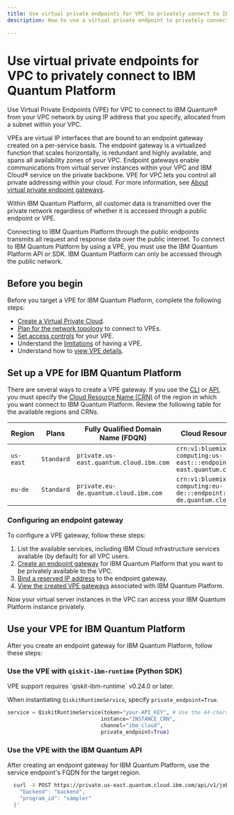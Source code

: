 ```yaml
---
title: Use virtual private endpoints for VPC to privately connect to IBM Quantum Platform
description: How to use a virtual private endpoint to privately connect to IBM Quantum Platform.

---
```


# Use virtual private endpoints for VPC to privately connect to IBM Quantum Platform

Use Virtual Private Endpoints (VPE) for VPC to connect to IBM Quantum&reg; from your VPC network by using IP address that you specify, allocated from a subnet within your VPC.

VPEs are virtual IP interfaces that are bound to an endpoint gateway created on a per-service basis. The endpoint gateway is a virtualized function that scales horizontally, is redundant and highly available, and spans all availability zones of your VPC. Endpoint gateways enable communications from virtual server instances within your VPC and IBM Cloud&reg; service on the private backbone. VPE for VPC lets you control all private addressing within your cloud. For more information, see [About virtual private endpoint gateways](https://cloud.ibm.com/docs/vpc?topic=vpc-about-vpe).

Within IBM Quantum Platform, all customer data is transmitted over the private network regardless of whether it is accessed through a public endpoint or VPE.

Connecting to IBM Quantum Platform through the public endpoints transmits all request and response data over the public internet. To connect to IBM Quantum Platform by using a VPE, you must use the IBM Quantum Platform API or SDK. IBM Quantum Platform can only be accessed through the public network.

## Before you begin

Before you target a VPE for IBM Quantum Platform, complete the following steps:

* [Create a Virtual Private Cloud](https://cloud.ibm.com/docs/vpc?topic=vpc-getting-started).
* [Plan for the network topology](https://cloud.ibm.com/docs/vpc?topic=vpc-planning-considerations) to connect to VPEs.
* [Set access controls](https://cloud.ibm.com/docs/vpc?topic=vpc-configure-acls-sgs-endpoint-gateways) for your VPE.
* Understand the [limitations](https://cloud.ibm.com/docs/vpc?topic=vpc-limitations-vpe) of having a VPE.
* Understand how to [view VPE details](https://cloud.ibm.com/docs/vpc?topic=vpc-vpe-viewing-details-of-an-endpoint-gateway).

## Set up a VPE for IBM Quantum Platform

There are several ways to create a VPE gateway. If you use the [CLI](https://cloud.ibm.com/docs/vpc?topic=vpc-vpc-reference&interface=cli#vpe-clis) or [API](https://cloud.ibm.com/apidocs/vpc/latest#create-endpoint-gateway), you must specify the [Cloud Resource Name (CRN)](https://cloud.ibm.com/docs/account?topic=account-crn) of the region in which you want connect to IBM Quantum Platform. Review the following table for the available regions and CRNs.

| Region | Plans   | Fully Qualified Domain Name (FDQN) | Cloud Resource Name (CRN) |
|-----------------|-----------------|-----------------|-----------------|
| `us-east` | `Standard` | `private.us-east.quantum.cloud.ibm.com` | `crn:v1:bluemix:public:quantum-computing:us-east:::endpoint:private.us-east.quantum.cloud.ibm.com` |
| `eu-de` | `Standard` | `private.eu-de.quantum.cloud.ibm.com` | `crn:v1:bluemix:public:quantum-computing:eu-de:::endpoint:private.eu-de.quantum.cloud.ibm.com` |

### Configuring an endpoint gateway

To configure a VPE gateway, follow these steps:

1. List the available services, including IBM Cloud infrastructure services available (by default) for all VPC users.
1. [Create an endpoint gateway](https://cloud.ibm.com/docs/vpc?topic=vpc-ordering-endpoint-gateway) for IBM Quantum Platform that you want to be privately available to the VPC.
1. [Bind a reserved IP address](https://cloud.ibm.com/docs/vpc?topic=vpc-bind-unbind-reserved-ip) to the endpoint gateway.
1. [View the created VPE gateways](https://cloud.ibm.com/docs/vpc?topic=vpc-vpe-viewing-details-of-an-endpoint-gateway) associated with IBM Quantum Platform.

Now your virtual server instances in the VPC can access your IBM Quantum Platform instance privately.

## Use your VPE for IBM Quantum Platform

After you create an endpoint gateway for IBM Quantum Platform, follow these steps:

### Use the VPE with `qiskit-ibm-runtime` (Python SDK)

<Admonition type="note">
VPE support requires `qiskit-ibm-runtime` v0.24.0 or later.
</Admonition>

When instantiating `QiskitRuntimeService`, specify `private_endpoint=True`.

```python
service = QiskitRuntimeService(token="your-API_KEY", # Use the 44-character API_KEY you created and saved from the IBM Quantum Platform Home dashboard
                              instance="INSTANCE_CRN",
                              channel="ibm_cloud",
                              private_endpoint=True)
```

### Use the VPE with the IBM Quantum API

After creating an endpoint gateway for IBM Quantum Platform, use the service endpoint's FQDN for the target region.

```bash
  curl -X POST https://private.us-east.quantum.cloud.ibm.com/api/v1/jobs -H "Authorization: Bearer $BEARER_TOKEN" -H "Service-CRN: $SERVICE_INSTANCE_CRN" -d '{
    "backend": "backend",
    "program_id": "sampler"
  }'
```
